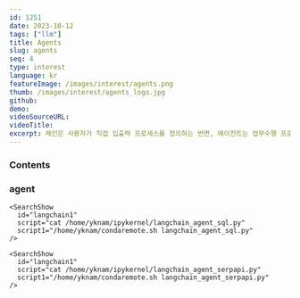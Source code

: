 ```yaml
---
id: 1251
date: 2023-10-12
tags: ["llm"]
title: Agents
slug: agents
seq: 4
type: interest
language: kr
featureImage: /images/interest/agents.png
thumb: /images/interest/agents_logo.jpg
github:
demo:
videoSourceURL:
videoTitle:
excerpt: 체인은 사용자가 직접 입출력 프로세스를 정의하는 반면, 에이전트는 업무수행 프로세스의 단계별 사고 프로세스를 제시하므로 이를 통해 더 나은 답변을 얻을 수 있습니다.
---
```


### Contents

### agent

    <SearchShow
      id="langchain1"
      script="cat /home/yknam/ipykernel/langchain_agent_sql.py"
      script1="/home/yknam/condaremote.sh langchain_agent_sql.py"
    />

    <SearchShow
      id="langchain1"
      script="cat /home/yknam/ipykernel/langchain_agent_serpapi.py"
      script1="/home/yknam/condaremote.sh langchain_agent_serpapi.py"
    />
